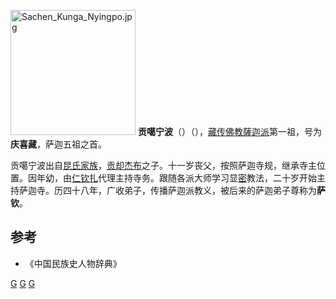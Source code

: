 [[File:Sachen_Kunga_Nyingpo.jpg|200px]]
'''贡噶宁波'''（{{bo|b=ས་ཆེན་ཀུན་དགའ་སྙིང་པོ།|w=Sa-chen Kun-dga' Snying-po}}）（{{bd|1092年||1158年||catIdx=G}}），[[藏传佛教|藏传佛教]][[薩迦派|薩迦派]]第一祖，号为'''庆喜藏'''，萨迦五祖之首。

贡噶宁波出自[[昆氏家族|昆氏家族]]，[[贡却杰布|贡却杰布]]之子。十一岁丧父，按照萨迦寺规，继承寺主位置。因年幼，由[[仁钦扎|仁钦扎]]代理主持寺务。跟随各派大师学习显[[密宗|密]]教法，二十岁开始主持萨迦寺。历四十八年，广收弟子，传播萨迦派教义，被后来的萨迦弟子尊称为'''萨钦'''。
{{start box}}
{{s-hou|第三世萨迦法王·贡噶宁波||1092年||1158年}}
{{succession box|[[仁钦扎|仁钦扎]]|[[索南孜摩|索南孜摩]]|[[萨迦法王|萨迦法王]]<br />（[[薩迦派|薩迦派]]第一祖）|1111年—1158年}}
{{end box}}

==参考==
*《中国民族史人物辞典》
{{Authority control}}
[[Category:薩迦派人物|G]]
[[Category:藏族人|G]]
[[Category:萨迦人|G]]